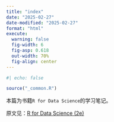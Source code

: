 ```yaml
---
title: "index"
date: "2025-02-27"
date-modified: "2025-02-27"
format: "html"
execute:
  warning: false
  fig-width: 6
  fig-asp: 0.618
  out-width: 70%
  fig-align: center
---
```


```r
#| echo: false

source("_common.R")
```

本篇为书籍`R for Data Science`的学习笔记。

原文见：[R for Data Science (2e)](https://r4ds.hadley.nz/)